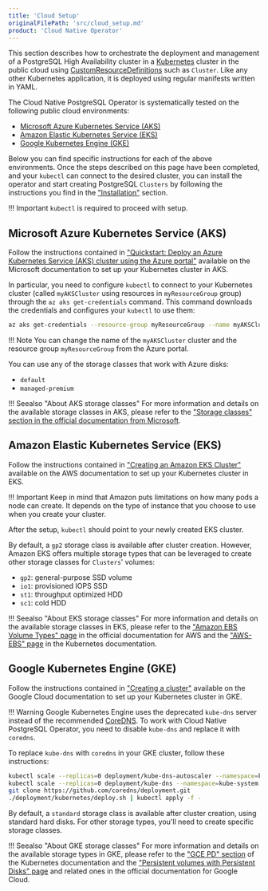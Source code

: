 ```yaml
---
title: 'Cloud Setup'
originalFilePath: 'src/cloud_setup.md'
product: 'Cloud Native Operator'
---
```


This section describes how to orchestrate the deployment and management
of a PostgreSQL High Availability cluster in a [Kubernetes](https://www.kubernetes.io/) cluster in the public cloud using
[CustomResourceDefinitions](https://kubernetes.io/docs/concepts/extend-kubernetes/api-extension/custom-resources/)
such as `Cluster`. Like any other Kubernetes application, it is deployed
using regular manifests written in YAML.

The Cloud Native PostgreSQL Operator is systematically tested on the following public cloud environments:

- [Microsoft Azure Kubernetes Service (AKS)](https://azure.microsoft.com/en-in/services/kubernetes-service/)
- [Amazon Elastic Kubernetes Service (EKS)](https://aws.amazon.com/eks/)
- [Google Kubernetes Engine (GKE)](https://cloud.google.com/kubernetes-engine/)

Below you can find specific instructions for each of the above environments.
Once the steps described on this page have been completed, and your `kubectl`
can connect to the desired cluster, you can install the operator and start
creating PostgreSQL `Clusters` by following the instructions you find in the
["Installation"](installation_upgrade.md) section.

!!! Important
    `kubectl` is required to proceed with setup.

## Microsoft Azure Kubernetes Service (AKS)

Follow the instructions contained in
["Quickstart: Deploy an Azure Kubernetes Service (AKS) cluster using the Azure portal"](https://docs.microsoft.com/bs-latn-ba/azure/aks/kubernetes-walkthrough-portal)
available on the Microsoft documentation to set up your Kubernetes cluster in AKS.

In particular, you need to configure `kubectl` to connect to your Kubernetes cluster
(called `myAKSCluster` using resources in `myResourceGroup` group) through the
`az aks get-credentials` command.
This command downloads the credentials and configures your `kubectl` to use them:

```sh
az aks get-credentials --resource-group myResourceGroup --name myAKSCluster
```

!!! Note
    You can change the name of the `myAKSCluster` cluster and the resource group `myResourceGroup`
    from the Azure portal.

You can use any of the storage classes that work with Azure disks:

- `default`
- `managed-premium`

!!! Seealso "About AKS storage classes"
    For more information and details on the available storage classes in AKS, please refer to the
    ["Storage classes" section in the official documentation from Microsoft](https://docs.microsoft.com/en-us/azure/aks/concepts-storage#storage-classes).

## Amazon Elastic Kubernetes Service (EKS)

Follow the instructions contained in
["Creating an Amazon EKS Cluster"](https://docs.aws.amazon.com/eks/latest/userguide/create-cluster.html)
available on the AWS documentation to set up your Kubernetes cluster in EKS.

!!! Important
    Keep in mind that Amazon puts limitations on how many pods a node can create.
    It depends on the type of instance that you choose to use when you create
    your cluster.

After the setup, `kubectl` should point to your newly created EKS cluster.

By default, a `gp2` storage class is available after cluster creation. However, Amazon EKS offers multiple
storage types that can be leveraged to create other storage classes for `Clusters`' volumes:

- `gp2`: general-purpose SSD volume
- `io1`: provisioned IOPS SSD
- `st1`: throughput optimized HDD
- `sc1`: cold HDD

!!! Seealso "About EKS storage classes"
    For more information and details on the available storage classes in EKS, please refer to the
    ["Amazon EBS Volume Types" page](https://docs.aws.amazon.com/AWSEC2/latest/UserGuide/ebs-volume-types.html)
    in the official documentation for AWS and the
    ["AWS-EBS" page](https://kubernetes.io/docs/concepts/storage/storage-classes/#aws-ebs)
    in the Kubernetes documentation.

## Google Kubernetes Engine (GKE)

Follow the instructions contained in
["Creating a cluster"](https://cloud.google.com/kubernetes-engine/docs/how-to/creating-a-cluster)
available on the Google Cloud documentation to set up your Kubernetes cluster in GKE.

!!! Warning
    Google Kubernetes Engine uses the deprecated `kube-dns` server instead of the
    recommended [CoreDNS](https://coredns.io/). To work with Cloud Native PostgreSQL Operator,
    you need to disable `kube-dns` and replace it with `coredns`.

To replace `kube-dns` with `coredns` in your GKE cluster, follow these instructions:

```sh
kubectl scale --replicas=0 deployment/kube-dns-autoscaler --namespace=kube-system
kubectl scale --replicas=0 deployment/kube-dns --namespace=kube-system
git clone https://github.com/coredns/deployment.git
./deployment/kubernetes/deploy.sh | kubectl apply -f -
```

By default, a `standard` storage class is available after cluster creation, using
standard hard disks. For other storage types, you'll need to create specific
storage classes.

!!! Seealso "About GKE storage classes"
    For more information and details on the available storage types in GKE, please refer to the
    ["GCE PD" section](https://kubernetes.io/docs/concepts/storage/storage-classes/#gce-pd)
    of the Kubernetes documentation and the
    ["Persistent volumes with Persistent Disks" page](https://cloud.google.com/kubernetes-engine/docs/concepts/persistent-volumes)
    and related ones in the official documentation for Google Cloud.

